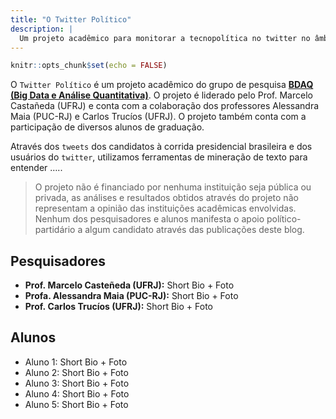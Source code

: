 ```yaml
---
title: "O Twitter Político"
description: |
  Um projeto acadêmico para monitorar a tecnopolítica no twitter no âmbito das eleições presidenciais brasileiras 2022.
---
```


```r
knitr::opts_chunk$set(echo = FALSE)
```

O `Twitter Político` é um projeto acadêmico do grupo de pesquisa [**BDAQ (Big Data e Análise Quantitativa)**](http://dgp.cnpq.br/dgp/espelhogrupo/764775). O projeto é liderado pelo Prof. Marcelo Castañeda (UFRJ) e conta com a colaboração dos professores Alessandra Maia (PUC-RJ) e Carlos Trucíos (UFRJ). O projeto também conta com a participação de diversos alunos de graduação.


Através dos `tweets` dos candidatos à corrida presidencial brasileira e dos usuários do `twitter`, utilizamos ferramentas de mineração de texto para entender ..... 

> O projeto não é financiado por nenhuma instituição seja pública ou privada, as análises e resultados obtidos através do projeto não representam a opinião das instituições acadêmicas envolvidas. Nenhum dos pesquisadores e alunos manifesta o apoio político-partidário a algum candidato através das publicações deste blog.



## Pesquisadores

- **Prof. Marcelo Casteñeda (UFRJ):** Short Bio + Foto
- **Profa. Alessandra Maia (PUC-RJ):** Short Bio  + Foto
- **Prof. Carlos Trucíos (UFRJ):** Short Bio + Foto

## Alunos

- Aluno 1: Short Bio + Foto
- Aluno 2: Short Bio + Foto
- Aluno 3: Short Bio + Foto
- Aluno 4: Short Bio + Foto
- Aluno 5: Short Bio + Foto






